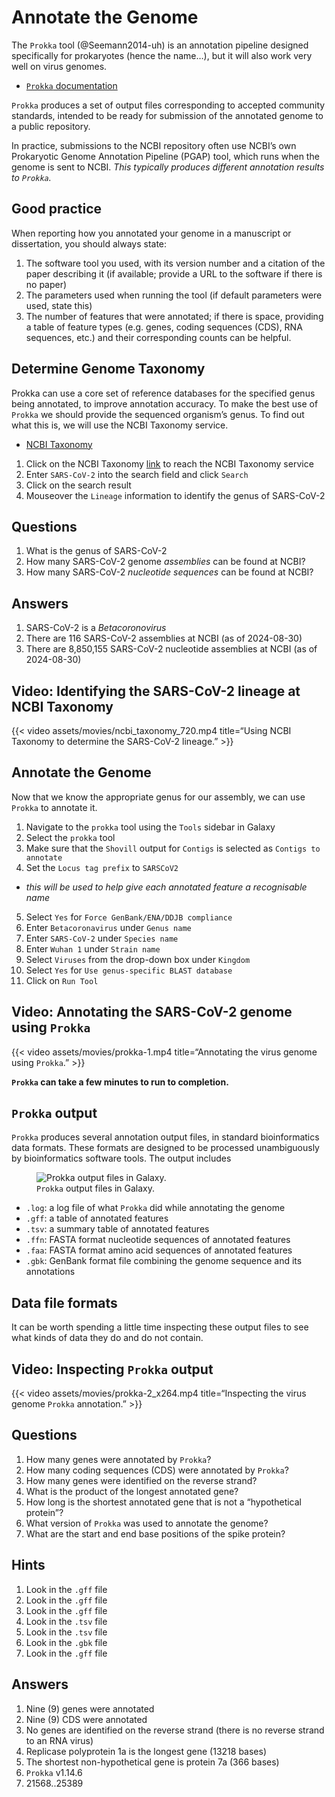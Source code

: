 # Annotate the Genome {#sec-prokka}

The `Prokka` tool (@Seemann2014-uh) is an annotation pipeline designed specifically for prokaryotes (hence the name…), but it will also work very well on virus genomes.

- [`Prokka` documentation](https://github.com/tseemann/prokka)

::: { .callout-note }
`Prokka` produces a set of output files corresponding to accepted community standards, intended to be ready for submission of the annotated genome to a public repository.

In practice, submissions to the NCBI repository often use NCBI's own Prokaryotic Genome Annotation Pipeline (PGAP) tool, which runs when the genome is sent to NCBI. _This typically produces different annotation results to `Prokka`._
:::

::: { .callout-important }
## Good practice

When reporting how you annotated your genome in a manuscript or dissertation, you should always state:

1. The software tool you used, with its version number and a citation of the paper describing it (if available; provide a URL to the software if there is no paper)
2. The parameters used when running the tool (if default parameters were used, state this)
3. The number of features that were annotated; if there is space, providing a table of feature types (e.g. genes, coding sequences (CDS), RNA sequences, etc.) and their corresponding counts can be helpful.
:::

## Determine Genome Taxonomy

Prokka can use a core set of reference databases for the specified genus being annotated, to improve annotation accuracy. To make the best use of `Prokka` we should provide the sequenced organism's genus. To find out what this is, we will use the NCBI Taxonomy service.

- [NCBI Taxonomy](https://www.ncbi.nlm.nih.gov/taxonomy)

1. Click on the NCBI Taxonomy [link](https://www.ncbi.nlm.nih.gov/taxonomy) to reach the NCBI Taxonomy service
2. Enter `SARS-CoV-2` into the search field and click `Search`
3. Click on the search result
4. Mouseover the `Lineage` information to identify the genus of SARS-CoV-2

::: { .callout-tip }
## Questions

1. What is the genus of SARS-CoV-2
2. How many SARS-CoV-2 genome _assemblies_ can be found at NCBI?
3. How many SARS-CoV-2 _nucleotide sequences_ can be found at NCBI?
:::

::: { .callout-important collapse="true" }
## Answers

1. SARS-CoV-2 is a _Betacoronovirus_
2. There are 116 SARS-CoV-2 assemblies at NCBI (as of 2024-08-30)
3. There are 8,850,155 SARS-CoV-2 nucleotide assemblies at NCBI (as of 2024-08-30)
:::

::: { .callout-note }
## Video: Identifying the SARS-CoV-2 lineage at NCBI Taxonomy

{{< video assets/movies/ncbi_taxonomy_720.mp4 title="Using NCBI Taxonomy to determine the SARS-CoV-2 lineage." >}}
:::

## Annotate the Genome

Now that we know the appropriate genus for our assembly, we can use `Prokka` to annotate it.

1. Navigate to the `prokka` tool using the `Tools` sidebar in Galaxy
2. Select the `prokka` tool
3. Make sure that the `Shovill` output for `Contigs` is selected as `Contigs to annotate`
4. Set the `Locus tag prefix` to `SARSCoV2`
  - _this will be used to help give each annotated feature a recognisable name_
5. Select `Yes` for `Force GenBank/ENA/DDJB compliance`
6. Enter `Betacoronavirus` under `Genus name`
7. Enter `SARS-CoV-2` under `Species name`
8. Enter `Wuhan 1` under `Strain name`
9. Select `Viruses` from the drop-down box under `Kingdom`
10. Select `Yes` for `Use genus-specific BLAST database`
11. Click on `Run Tool`

::: { .callout-note }
## Video: Annotating the SARS-CoV-2 genome using `Prokka`

{{< video assets/movies/prokka-1.mp4 title="Annotating the virus genome using `Prokka`." >}}
:::

::: { .callout-caution }
**`Prokka` can take a few minutes to run to completion.**
:::

## `Prokka` output

`Prokka` produces several annotation output files, in standard bioinformatics data formats. These formats are designed to be processed unambiguously by bioinformatics software tools. The output includes

::: { .column-margin }
![`Prokka` output files in Galaxy.](assets/images/prokka_output_list.png){#fig-prokka-output-list}
:::

- `.log`: a log file of what `Prokka` did while annotating the genome
- `.gff`: a table of annotated features
- `.tsv`: a summary table of annotated features
- `.ffn`: FASTA format nucleotide sequences of annotated features
- `.faa`: FASTA format amino acid sequences of annotated features
- `.gbk`: GenBank format file combining the genome sequence and its annotations

::: { .callout-note collapse="true" }
## Data file formats

It can be worth spending a little time inspecting these output files to see what kinds of data they do and do not contain.

::: { .callout-note }
## Video: Inspecting `Prokka` output

{{< video assets/movies/prokka-2_x264.mp4 title="Inspecting the virus genome `Prokka` annotation." >}}
:::
:::

::: { .callout-tip }
## Questions

1. How many genes were annotated by `Prokka`?
2. How many coding sequences (CDS) were annotated by `Prokka`?
3. How many genes were identified on the reverse strand?
4. What is the product of the longest annotated gene?
5. How long is the shortest annotated gene that is not a "hypothetical protein"?
6. What version of `Prokka` was used to annotate the genome?
7. What are the start and end base positions of the spike protein?
:::

::: { .callout-warning collapse="true" }
## Hints

1. Look in the `.gff` file
2. Look in the `.gff` file
3. Look in the `.gff` file
4. Look in the `.tsv` file
5. Look in the `.tsv` file
6. Look in the `.gbk` file
7. Look in the `.gff` file
:::

::: { .callout-important collapse="true" }
## Answers

1. Nine (9) genes were annotated
2. Nine (9) CDS were annotated
3. No genes are identified on the reverse strand (there is no reverse strand to an RNA virus)
4. Replicase polyprotein 1a is the longest gene (13218 bases)
5. The shortest non-hypothetical gene is protein 7a (366 bases)
6. `Prokka` v1.14.6
7. 21568..25389
:::